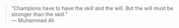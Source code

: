 > “Champions have to have the skill and the will. But the will must be stronger than the skill.”  
> — Muhammad Ali
